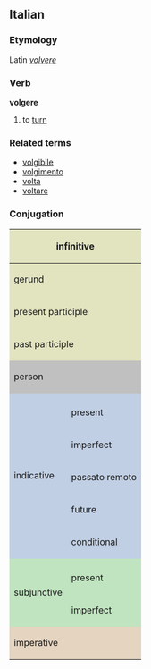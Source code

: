 ==Italian==
===Etymology===
Latin ''[[volvere]]''
===Verb===
'''volgere'''

# to [[turn]]

===Related terms===
*[[volgibile]]
*[[volgimento]]
*[[volta]]
*[[voltare]]

===Conjugation===

<center>
{| style="background:#F0F0F0"

|-
! colspan="3" style="background:#e2e4c0" | infinitive
| colspan="5" | volgere

|-
! colspan="3" style="background:#e2e4c0" | gerund
| colspan="5" | volgendo

|-
! colspan="3" style="background:#e2e4c0" | present participle
| colspan="5" | [[volgente]]

|-
! colspan="3" style="background:#e2e4c0" | past participle
| colspan="5" | [[volto]]

|-
! colspan="2" rowspan="2" style="background:#C0C0C0" | person
! colspan="3" style="background:#C0C0C0" | singular
! colspan="3" style="background:#C0C0C0" | plural

|-
! style="background:#C0C0C0;width:12.5%" | first
! style="background:#C0C0C0;width:12.5%" | second
! style="background:#C0C0C0;width:12.5%" | third
! style="background:#C0C0C0;width:12.5%" | first
! style="background:#C0C0C0;width:12.5%" | second
! style="background:#C0C0C0;width:12.5%" | third

|-
! rowspan="6" style="background:#c0cfe4" | indicative

! style="background:#c0cfe4" colspan="1" | 
! style="background:#c0cfe4" | io
! style="background:#c0cfe4" | tu
! style="background:#c0cfe4" | lui/lei
! style="background:#c0cfe4" | noi
! style="background:#c0cfe4" | voi
! style="background:#c0cfe4" | loro

|-
! style="height:3em;background:#c0cfe4" | present
| volgo
| volgi
| volge
| volgiamo
| volgete
| volgono

|-
! style="height:3em;background:#c0cfe4" | imperfect
| volgevo
| volgevi
| volgeva
| volgevamo
| volgevate
| volgevano

|-
! style="height:3em;background:#c0cfe4" | passato remoto
| volsi
| volgesti
| volse
| volgemmo
| volgeste
| volsero

|-
! style="height:3em;background:#c0cfe4" | future
| volgerò
| volgerai
| volgerà
| volgeremo
| volgerete
| volgeranno

|-
! style="height:3em;background:#c0cfe4" | conditional
| volgerei
| volgeresti
| volgerebbe
| volgeremmo
| volgereste
| volgerebbero

|-
! rowspan="3" style="background:#c0e4c0" | subjunctive
! style="background:#c0e4c0" | 
! style="background:#c0e4c0" | che io
! style="background:#c0e4c0" | che tu
! style="background:#c0e4c0" | che lui/che lei
! style="background:#c0e4c0" | che noi
! style="background:#c0e4c0" | che voi
! style="background:#c0e4c0" | che loro

|-
! style="height:3em;background:#c0e4c0" | present
| volga
| volga
| volga
| volgiamo
| volgiate
| volgano

|-
! style="height:3em;background:#c0e4c0" rowspan="1" | imperfect
| volgessi
| volgessi
| volgesse
| volgessimo
| volgeste
| volgessero

|-
! colspan="2" rowspan="2" style="height:3em;background:#e4d4c0" | imperative
! style="background:#e4d4c0" | -
! style="background:#e4d4c0" | tu
! style="background:#e4d4c0" | lui/lei
! style="background:#e4d4c0" | noi
! style="background:#e4d4c0" | voi
! style="background:#e4d4c0" | loro

|-
|
| volgi
| volga
| volgiamo
| volgete
| volgano

|}
</center>